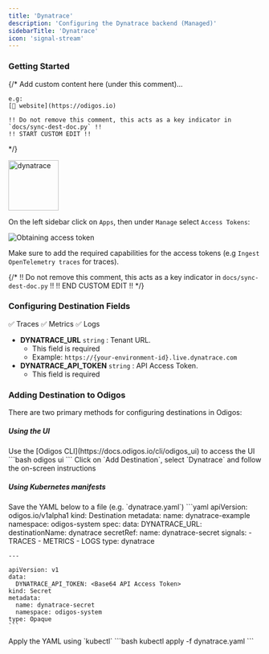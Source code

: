 ```yaml
---
title: 'Dynatrace'
description: 'Configuring the Dynatrace backend (Managed)'
sidebarTitle: 'Dynatrace'
icon: 'signal-stream'
---
```


### Getting Started

{/*
    Add custom content here (under this comment)...

    e.g:
    [🔗 website](https://odigos.io)

    !! Do not remove this comment, this acts as a key indicator in `docs/sync-dest-doc.py` !!
    !! START CUSTOM EDIT !!
*/}

<img src='https://d15jtxgb40qetw.cloudfront.net/dynatrace.svg' alt='dynatrace' width="100" height="100" className="not-prose" />

On the left sidebar click on `Apps`, then under `Manage` select `Access Tokens`:

<Frame>
    <img src="/backends/images/dynatrace1.png" alt="Obtaining access token" />
</Frame>

Make sure to add the required capabilities for the access tokens (e.g `Ingest OpenTelemetry traces` for traces).

{/*
    !! Do not remove this comment, this acts as a key indicator in `docs/sync-dest-doc.py` !!
    !! END CUSTOM EDIT !!
*/}

### Configuring Destination Fields

<Accordion title="Supported Signals:">
  ✅ Traces
  ✅ Metrics
  ✅ Logs
</Accordion>

- **DYNATRACE_URL** `string` : Tenant URL.
  - This field is required
  - Example: `https://{your-environment-id}.live.dynatrace.com`
- **DYNATRACE_API_TOKEN** `string` : API Access Token.
  - This field is required

### Adding Destination to Odigos

There are two primary methods for configuring destinations in Odigos:

##### **Using the UI**

<Steps>
  <Step>
    Use the [Odigos CLI](https://docs.odigos.io/cli/odigos_ui) to access the UI
    ```bash
    odigos ui
    ```
  </Step>
  <Step>
    Click on `Add Destination`, select `Dynatrace` and follow the on-screen instructions
  </Step>
</Steps>

##### **Using Kubernetes manifests**

<Steps>
  <Step>
    Save the YAML below to a file (e.g. `dynatrace.yaml`)
    ```yaml
    apiVersion: odigos.io/v1alpha1
    kind: Destination
    metadata:
      name: dynatrace-example
      namespace: odigos-system
    spec:
      data:
        DYNATRACE_URL: <Tenant URL>
      destinationName: dynatrace
      secretRef:
        name: dynatrace-secret
      signals:
      - TRACES
      - METRICS
      - LOGS
      type: dynatrace

    ---

    apiVersion: v1
    data:
      DYNATRACE_API_TOKEN: <Base64 API Access Token>
    kind: Secret
    metadata:
      name: dynatrace-secret
      namespace: odigos-system
    type: Opaque
    ```
  </Step>
  <Step>
    Apply the YAML using `kubectl`
    ```bash
    kubectl apply -f dynatrace.yaml
    ```
  </Step>
</Steps>